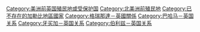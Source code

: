 [[Category:美洲前英国殖民地或受保护国|Category:美洲前英国殖民地或受保护国]]
[[Category:北美洲前殖民地|Category:北美洲前殖民地]]
[[Category:已不存在的加勒比地區國家|Category:已不存在的加勒比地區國家]]
[[Category:格瑞那達－英國關係|Category:格瑞那達－英國關係]]
[[Category:巴哈马－英国关系|Category:巴哈马－英国关系]]
[[Category:牙买加－英国关系|Category:牙买加－英国关系]]
[[Category:伯利兹－英国关系|Category:伯利兹－英国关系]]